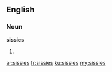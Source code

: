 ==English==
===Noun===
'''sissies'''
# {{plural of|[[sissy]]}}

[[ar:sissies]]
[[fr:sissies]]
[[ku:sissies]]
[[my:sissies]]
